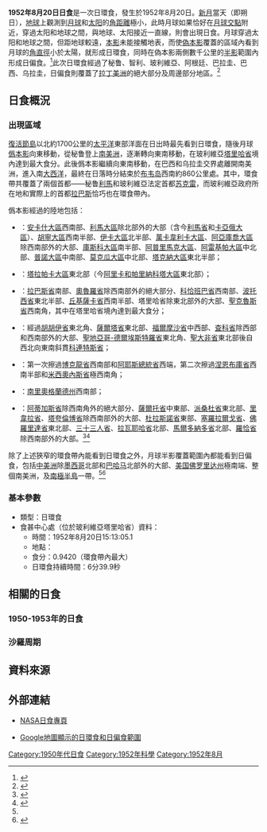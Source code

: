 {{NoteTA
|1=zh-cn:布韦; zh-hk:鮑威特; zh-tw:布威
}}
{{Infobox Solar eclipse
| Year        = 1952
| Month       = 8
| Day         = 20
| Type        = 日環食
| Image       = SE1952Aug20A.png
| Image size  = 200px
| Image intro = 1952年8月20日日環食路徑圖
  <!--   日食資料   -->
| Gamma       = -0.6102
| Mag         = 0.9420
| Saros       = 144
| Saros total = 70
| Saros seq   = 13
  <!--     食甚     -->
| Duration    = 6分39.9秒
| Location    = [[玻利維亞|玻利維亞]][[塔里哈省|塔里哈省]]
| Coords      = {{coord|21|42.3|S|64|3.3|W}}
| Width       = 264.3公里
  <!--   開始時間   -->
| Partial     = 
| Start type  = 
| Centre      = 
| Greatest    = 15:13:05.1
  <!--     倒數     -->
| hour        = 15
| minute      = 13
| second      = 5.1
| Duration_s  = 
}}
'''1952年8月20日日食'''是一次日環食，發生於1952年8月20日。[[新月|新月]]當天（即朔日），[[地球|地球]]上觀測到[[月球|月球]]和[[太阳|太阳]]的[[角距離|角距離]]極小，此時月球如果恰好在[[月球交點|月球交點]]附近，穿過太阳和地球之間，與地球、太阳接近一直線，則會出現日食。月球穿過太阳和地球之間，但距地球較遠，[[本影|本影]]未能接觸地表，而使[[偽本影|偽本影]]覆蓋的區域內看到月球的[[角直徑|角直徑]]小於太陽，就形成日環食，同時在偽本影兩側數千公里的[[半影|半影]]範圍內形成日偏食。<ref name="astron">{{cite web|author=樊忠玉|title=日（月）食|url=http://www.astron.ac.cn/bencandy-51-1630-1.htm|publisher=中国天文科普网|accessdate=2016-03-25|archive-date=2014-09-17|archive-url=https://web.archive.org/web/20140917080048/http://www.astron.ac.cn/bencandy-51-1630-1.htm|dead-url=no}}</ref>此次日環食經過了秘鲁、智利、玻利維亞、阿根廷、巴拉圭、巴西、乌拉圭，日偏食則覆蓋了[[拉丁美洲|拉丁美洲]]的絕大部分及周邊部分地區。<ref name="NASAGIF">{{cite web|author=Fred Espenak|title=Annular Solar Eclipse of 1952 Aug 20|url=http://eclipse.gsfc.nasa.gov/SEplot/SEplot1951/SE1952Aug20A.GIF|publisher=NASA Eclipse Web Site|accessdate=2016-03-25|archive-date=2020-10-24|archive-url=https://web.archive.org/web/20201024011051/https://eclipse.gsfc.nasa.gov/SEplot/SEplot1951/SE1952Aug20A.GIF|dead-url=no}}{{en}}</ref>

== 日食概況 ==
=== 出現區域 ===
[[復活節島|復活節島]]以北約1700公里的[[太平洋|太平洋]]東部洋面在日出時最先看到日環食，隨後月球[[僞本影|僞本影]]向東移動，從秘鲁登上[[南美洲|南美洲]]，逐漸轉向東南移動，在玻利維亞[[塔里哈省|塔里哈省]]境內達到最大食分。此後僞本影繼續向東南移動，在巴西和乌拉圭交界處離開南美洲，進入南[[大西洋|大西洋]]，最終在日落時分結束於[[布韦岛|布韦岛]]西南約860公里處。其中，環食帶共覆蓋了兩個首都——秘鲁[[利馬|利馬]]和玻利維亞法定首都[[苏克雷|苏克雷]]，而玻利維亞政府所在地和實際上的首都[[拉巴斯|拉巴斯]]恰巧也在環食帶內。

僞本影經過的陸地包括：
*{{PER}}：[[安卡什大區|安卡什大區]]西南部、[[利馬大區|利馬大區]]除北部外的大部（含今[[利馬省|利馬省]]和[[卡亞俄大區|卡亞俄大區]]）、[[胡寧大區|胡寧大區]]西南半部、[[伊卡大區|伊卡大區]]北半部、[[萬卡韋利卡大區|萬卡韋利卡大區]]、[[阿亞庫喬大區|阿亞庫喬大區]]除西南部外的大部、[[庫斯科大區|庫斯科大區]]南半部、[[阿普里馬克大區|阿普里馬克大區]]、[[阿雷基帕大區|阿雷基帕大區]]中北部、[[普諾大區|普諾大區]]中南部、[[莫克瓜大區|莫克瓜大區]]中北部、[[塔克納大區|塔克納大區]]東北半部；
*{{CHL}}：[[塔拉帕卡大區|塔拉帕卡大區]]東北部（今[[阿里卡和帕里納科塔大區|阿里卡和帕里納科塔大區]]東北部）；
*{{BOL}}：[[拉巴斯省_(玻利維亞)|拉巴斯省]]南部、[[奧魯羅省|奧魯羅省]]除西南部外的絕大部分、[[科恰班巴省|科恰班巴省]]西南部、[[波托西省|波托西省]]東北半部、[[丘基薩卡省|丘基薩卡省]]西南半部、塔里哈省除東北部外的大部、[[聖克魯斯省_(玻利維亞)|聖克魯斯省]]西南角，其中在塔里哈省境內達到最大食分；
*{{ARG}}：經過[[胡胡伊省|胡胡伊省]]東北角、[[薩爾塔省|薩爾塔省]]東北部、[[福爾摩沙省|福爾摩沙省]]中西部、[[查科省|查科省]]除西部和西南部外的大部、[[聖地亞哥-德爾埃斯特羅省|聖地亞哥-德爾埃斯特羅省]]東北角、[[聖大非省|聖大非省]]東北部後自西北向東南斜貫[[科連特斯省|科連特斯省]]；
*{{flag|PRY|1842}}：第一次擦過[[博克龍省|博克龍省]]西南部和[[阿耶斯總統省|阿耶斯總統省]]西端，第二次擦過[[涅恩布庫省|涅恩布庫省]]西南半部和[[米西奧內斯省_(巴拉圭)|米西奧內斯省]]極西南角；
*{{flag|BRA|1889}}：[[南里奧格蘭德州|南里奧格蘭德州]]西南部；
*{{URY}}：[[阿蒂加斯省|阿蒂加斯省]]除西南角外的絕大部分、[[薩爾托省|薩爾托省]]中東部、[[派桑杜省|派桑杜省]]東北部、[[里韋拉省|里韋拉省]]、[[塔夸倫博省|塔夸倫博省]]除西南部外的大部、[[杜拉斯諾省|杜拉斯諾省]]東部、[[塞羅拉爾戈省|塞羅拉爾戈省]]、[[佛羅里達省|佛羅里達省]]東北部、[[三十三人省|三十三人省]]、[[拉瓦耶哈省|拉瓦耶哈省]]北部、[[馬爾多納多省|馬爾多納多省]]北部、[[羅恰省|羅恰省]]除西南部外的大部。<ref>{{cite web|author=Fred Espenak|title=Annular Solar Eclipse of 1952 Aug 20 - Google Maps and Solar Eclipse Paths|url=http://eclipse.gsfc.nasa.gov/SEgoogle/SEgoogle1951/SE1952Aug20Agoogle.html|publisher=NASA Eclipse Web Site|accessdate=2016-03-25|archive-date=2020-10-24|archive-url=https://web.archive.org/web/20201024010945/https://eclipse.gsfc.nasa.gov/SEgoogle/SEgoogle1951/SE1952Aug20Agoogle.html|dead-url=no}}{{en}}</ref><ref>{{cite web|author=Xavier M. Jubier|title=Eclipse Annulaire de Soleil du 20 août 1952 - Cartographie Interactive Google (1952 August 20 Annular Solar Eclipse - Interactive Google Map)|url=http://xjubier.free.fr/site_pages/solar_eclipses/xSE_GoogleMap3.php?Ecl=+19520820|accessdate=2016-03-25|archive-date=2017-03-27|archive-url=https://web.archive.org/web/20170327153950/http://xjubier.free.fr/site_pages/solar_eclipses/xSE_GoogleMap3.php?Ecl=+19520820|dead-url=no}}{{fr}}{{en}}</ref>

除了上述狹窄的環食帶內能看到日環食之外，月球半影覆蓋範圍內都能看到日偏食，包括[[中美洲|中美洲]]除[[墨西哥|墨西哥]]北部和[[巴哈马|巴哈马]]北部外的大部、[[美国|美国]][[佛罗里达州|佛罗里达州]]極南端、整個南美洲，及[[南極半島|南極半島]]一帶。<ref name="NASAGIF"/><ref>{{cite web|author=Fred Espenak|title=Catalog of Solar Eclipses (1901 to 2000)|url=http://eclipse.gsfc.nasa.gov/SEcat5/SE1901-2000.html|publisher=NASA Eclipse Web Site|accessdate=2016-03-25|archive-date=2008-08-29|archive-url=https://web.archive.org/web/20080829151131/http://eclipse.gsfc.nasa.gov/SEcat5/SE1901-2000.html|dead-url=no}}{{en}}</ref>

=== 基本參數 ===
{{NoteUTC}}
* 類型：日環食
* 食甚中心處（位於玻利維亞塔里哈省）資料：
** 時間：1952年8月20日15:13:05.1
** 地點：{{coord|21|42.3|S|64|3.3|W}}
** 食分：0.9420（環食帶內最大）
** 日環食持續時間：6分39.9秒

== 相關的日食 ==
=== 1950-1953年的日食 ===
{{Solar eclipse set 1950-1953}}

=== 沙羅周期 ===
{{Solar Saros series 144}}

== 資料來源 ==
{{reflist}}

== 外部連結 ==
{{日食主題}}
* [http://eclipse.gsfc.nasa.gov/solar.html NASA日食專頁]{{Wayback|url=http://eclipse.gsfc.nasa.gov/solar.html |date=20190108200537 }}{{en}}
{{Solar eclipse NASA reference|1951/SE1952Aug20A}}
* [http://xjubier.free.fr/site_pages/solar_eclipses/xSE_GoogleMap3.php?Ecl=+19520820 Google地圖顯示的日環食和日偏食範圍]{{Wayback|url=http://xjubier.free.fr/site_pages/solar_eclipses/xSE_GoogleMap3.php?Ecl=+19520820 |date=20170327153950 }}{{fr}}{{en}}

{{Solar eclipses
|nature=日環食
|previous=[[1952年2月25日日食|1952年2月25日日食]]|natureprevious=日全食
|previoussamenature=[[1951年9月1日日食|1951年9月1日日食]]
|next=[[1953年2月14日日食|1953年2月14日日食]]|naturenext=日偏食
|nextsamenature=[[1954年1月5日日食|1954年1月5日日食]]
}}
{{日食}}

[[Category:1950年代日食|Category:1950年代日食]]
[[Category:1952年科學|Category:1952年科學]]
[[Category:1952年8月|Category:1952年8月]]